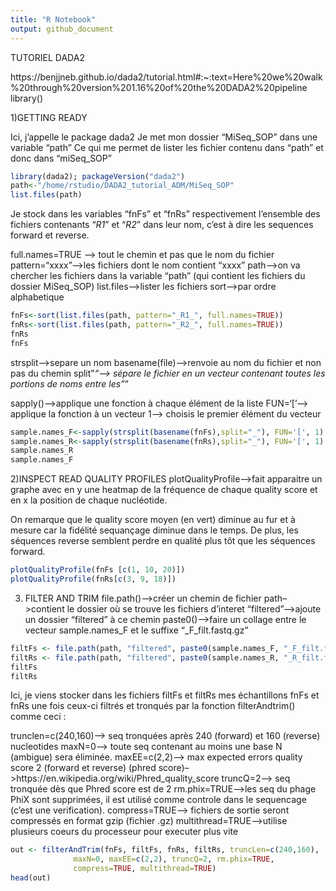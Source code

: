 ```yaml
---
title: "R Notebook"
output: github_document
---
```

TUTORIEL DADA2


https://benjjneb.github.io/dada2/tutorial.html#:~:text=Here%20we%20walk%20through%20version%201.16%20of%20the%20DADA2%20pipeline
library()

1)GETTING READY

Ici, j'appelle le package dada2
Je met mon dossier "MiSeq_SOP" dans une variable "path"
Ce qui me permet de lister les fichier contenu dans "path" et donc dans "miSeq_SOP"
```r
library(dada2); packageVersion("dada2")
path<-"/home/rstudio/DADA2_tutorial_ADM/MiSeq_SOP"
list.files(path)
```
Je stock dans les variables "fnFs" et "fnRs" respectivement l'ensemble des fichiers contenants "_R1_" et "_R2_" dans leur nom, c'est à dire les sequences forward et reverse.

full.names=TRUE --> tout le chemin et pas que le nom du fichier
pattern="xxxx"-->les fichiers dont le nom contient "xxxx"
path-->on va chercher les fichiers dans la variable "path" (qui contient les fichiers du dossier MiSeq_SOP)
list.files-->lister les fichiers
sort-->par ordre alphabetique
```r
fnFs<-sort(list.files(path, pattern="_R1_", full.names=TRUE))
fnRs<-sort(list.files(path, pattern="_R2_", full.names=TRUE))
fnRs
fnFs
```
strsplit-->separe un nom
basename(file)-->renvoie au nom du fichier et non pas du chemin
split"_"--> sépare le fichier en un vecteur contenant toutes les portions de noms entre les "_"

sapply()-->applique une fonction à chaque élément de la liste
FUN='['--> applique la fonction à un vecteur
1--> choisis le premier élément du vecteur

```r
sample.names_F<-sapply(strsplit(basename(fnFs),split="_"), FUN='[', 1)
sample.names_R<-sapply(strsplit(basename(fnRs),split="_"), FUN='[', 1)
sample.names_R
sample.names_F
```
2)INSPECT READ QUALITY PROFILES
plotQualityProfile-->fait apparaitre un graphe avec en y une heatmap de la fréquence de chaque quality score et en x la position de chaque nucléotide.

On remarque que le quality score moyen (en vert) diminue au fur et à mesure car la fidélité sequançage diminue dans le temps. De plus, les séquences reverse semblent perdre en qualité plus tôt que les séquences forward.

```r
plotQualityProfile(fnFs [c(1, 10, 20)])
plotQualityProfile(fnRs[c(3, 9, 18)])
```
3) FILTER AND TRIM
file.path()-->créer un chemin de fichier
path-->contient le dossier où se trouve les fichiers d'interet
"filtered"-->ajoute un dossier "filtered" à ce chemin
paste0()-->faire un collage entre le vecteur sample.names_F et le suffixe "_F_filt.fastq.gz"

```r
filtFs <- file.path(path, "filtered", paste0(sample.names_F, "_F_filt.fastq.gz"))
filtRs <- file.path(path, "filtered", paste0(sample.names_R, "_R_filt.fastq.gz"))
filtFs
filtRs
```
Ici, je viens stocker dans les fichiers filtFs et filtRs mes échantillons fnFs et fnRs une fois ceux-ci filtrés et tronqués par la fonction filterAndtrim() comme ceci :

trunclen=c(240,160)--> seq tronquées après 240 (forward) et 160 (reverse) nucleotides
maxN=0--> toute seq contenant au moins une base N (ambigue) sera éliminée.
maxEE=c(2,2)--> max expected errors quality score 2 (forward et reverse) (phred score)-->https://en.wikipedia.org/wiki/Phred_quality_score
truncQ=2--> seq tronquée dès que Phred score est de 2
rm.phix=TRUE-->les seq du phage PhiX sont supprimées, il est utilisé comme controle dans le sequencage (c'est une verification).
compress=TRUE--> fichiers de sortie seront compressés en format gzip (fichier .gz)
multithread=TRUE-->utilise plusieurs coeurs du processeur pour executer plus vite

```r
out <- filterAndTrim(fnFs, filtFs, fnRs, filtRs, truncLen=c(240,160),
              maxN=0, maxEE=c(2,2), truncQ=2, rm.phix=TRUE,
              compress=TRUE, multithread=TRUE)
head(out)
```






